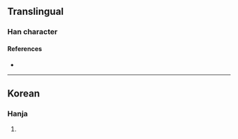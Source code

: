 {{character info/new}}
==Translingual==

===Han character===
{{Han char|rn=9|rad=人|as=06|sn=8|four=|canj=OOL|ids=⿰亻仲}}

====References====
* {{Han ref|kx=0102.291|dkj=|dj=|hdz=|uh=3456|ud=13398|bh=|bd=}}

----

==Korean==

===Hanja===
{{ko-hanja|hangeul=중|rv=jung|mr=chung|y=cwung}}

# {{rfdef|ko|sort=人06}}
